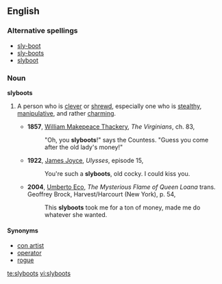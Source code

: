 ==English==

===Alternative spellings===
*[[sly-boot]]
*[[sly-boots]]
*[[slyboot]]

===Noun===
'''slyboots'''

# {{context|mainly|UK}} A person who is [[clever]] or [[shrewd]], especially one who is [[stealthy]], [[manipulative]], and rather [[charming]].
#*'''1857''', [[w:William_Makepeace_Thackery|William Makepeace Thackery]], ''The Virginians'', ch. 83,
#*:"Oh, you '''slyboots'''!" says the Countess. "Guess you come after the old lady's money!"
#*'''1922''', [[w:James_Joyce|James Joyce]], ''Ulysses'', episode 15,
#*:You're such a '''slyboots''', old cocky. I could kiss you.
#*'''2004''', [[w:Umberto_Eco|Umberto Eco]], ''The Mysterious Flame of Queen Loana'' trans. Geoffrey Brock, Harvest/Harcourt (New York), p. 54,
#*:This '''slyboots''' took me for a ton of money, made me do whatever she wanted.

====Synonyms====
*[[con artist]]
*[[operator]]
*[[rogue]]

[[te:slyboots]]
[[vi:slyboots]]